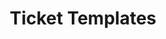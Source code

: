 ---
title: 'Ticket Templates'
description: 'Display inline code and code blocks'
icon: 'monitoring'
---